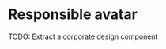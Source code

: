 

<Meta
  title="Components/Member avatars and buttons/ResponsibleAvatar"
  decorators={decorators}
/>

# Responsible avatar

TODO: Extract a corporate design component
